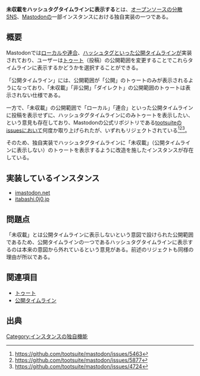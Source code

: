 '''未収載をハッシュタグタイムラインに表示する'''とは、[[オープンソース]]の[[分散SNS]]、[[Mastodon]]の一部インスタンスにおける独自実装の一つである。

== 概要 ==
Mastodonでは[[ローカルタイムライン|ローカル]]や[[連合タイムライン|連合]]、[[ハッシュタグ]]といった[[公開タイムライン]]が実装されており、ユーザーは[[トゥート]]（投稿）の公開範囲を変更することでこれらタイムラインに表示するかどうかを選択することができる。

「公開タイムライン」には、公開範囲が「公開」のトゥートのみが表示されるようになっており、「未収載」「非公開」「ダイレクト」の公開範囲のトゥートは表示されない仕様である。

一方で、「未収載」の公開範囲で「ローカル」「連合」といった公開タイムラインに投稿を表示せずに、ハッシュタグタイムラインにのみトゥートを表示したい、という意見も存在しており、Mastodonの公式リポジトリである[[マストドン公式リポジトリ|tootsuite]]のissuesにおいて何度か取り上げられたが、いずれもリジェクトされている<ref>https://github.com/tootsuite/mastodon/issues/5463</ref><ref>https://github.com/tootsuite/mastodon/issues/5877</ref><ref>https://github.com/tootsuite/mastodon/issues/4724</ref>。

そのため、独自実装でハッシュタグタイムラインに「未収載」（公開タイムラインに表示しない）のトゥートを表示するように改造を施したインスタンスが存在している。

== 実装しているインスタンス ==
* [[imastodon.net]]
* [[itabashi.0j0.jp]]

== 問題点 ==
「未収載」とは公開タイムラインに表示しないという意図で設けられた公開範囲であるため、公開タイムラインの一つであるハッシュタグタイムラインに表示するのは本来の意図から外れているという意見がある。前述のリジェクトも同様の理由が所以である。

== 関連項目 ==
* [[トゥート]]
* [[公開タイムライン]]

== 出典 ==
<references />

[[Category:インスタンスの独自機能]]
{{DEFAULTSORT:みしゆうさいをはつしゆたくたいむらいんにひようしする}}